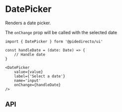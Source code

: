 

<Meta of={DatePickerStories} />

# DatePicker
Renders a date picker.

<Canvas of={DatePickerStories.Primary} />

The `onChange` prop will be called with the selected date

```tsx
import { DatePicker } form '@pidedirecto/ui'

const handleDate = (date: Date) => {
    // Handle date
}

<DatePicker
    value={value}
    label={'Select a date'}
    name='input'
    onChange={handleDate}
/>

```

## API

<ArgTypes of={DatePickerStories} />


